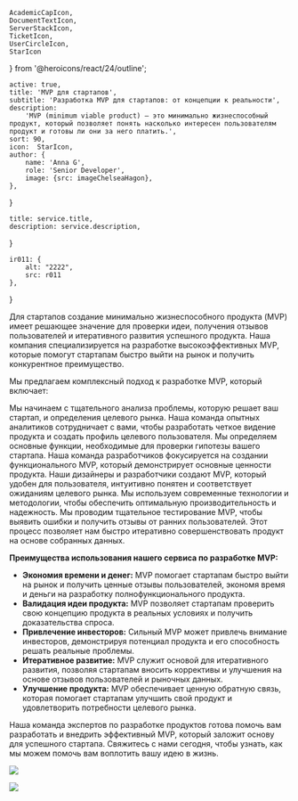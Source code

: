     AcademicCapIcon,
    DocumentTextIcon,
    ServerStackIcon,
    TicketIcon,
    UserCircleIcon,
    StarIcon
} from '@heroicons/react/24/outline';

    active: true,
    title: 'MVP для стартапов',
    subtitle: 'Разработка MVP для стартапов: от концепции к реальности',
    description:
        'MVP (minimum viable product) — это минимально жизнеспособный продукт, который позволяет понять насколько интересен пользователям продукт и готовы ли они за него платить.',
    sort: 90,
    icon:  StarIcon,
    author: {
        name: 'Anna G',
        role: 'Senior Developer',
        image: {src: imageChelseaHagon},
    },
}

    title: service.title,
    description: service.description,
}

    ir011: {
        alt: "2222",
        src: r011
    },
}

[comment]: <> (## Разработка MVP для стартапов: от концепции к реальности)

Для стартапов создание минимально жизнеспособного продукта (MVP) имеет решающее значение для проверки идеи, получения отзывов пользователей и итеративного развития успешного продукта. Наша компания специализируется на разработке высокоэффективных MVP, которые помогут стартапам быстро выйти на рынок и получить конкурентное преимущество.

Мы предлагаем комплексный подход к разработке MVP, который включает:

<FeaturesList title="" className="lg:grid-cols-2">
    <FeatureListItem title="Определение проблемы и целевого рынка" icon={DocumentTextIcon}>
        Мы начинаем с тщательного анализа проблемы, которую решает ваш стартап, и определения целевого рынка. Наша команда опытных аналитиков сотрудничает с вами, чтобы разработать четкое видение продукта и создать профиль целевого пользователя.
    </FeatureListItem>
    <FeatureListItem title="Разработка основных функций" icon={ServerStackIcon}>
        Мы определяем основные функции, необходимые для проверки гипотезы вашего стартапа. Наша команда разработчиков фокусируется на создании функционального MVP, который демонстрирует основные ценности продукта.
    </FeatureListItem>
    <FeatureListItem title="Проектирование и разработка" icon={TicketIcon}>
        Наши дизайнеры и разработчики создают MVP, который удобен для пользователя, интуитивно понятен и соответствует ожиданиям целевого рынка. Мы используем современные технологии и методологии, чтобы обеспечить оптимальную производительность и надежность.
    </FeatureListItem>
    <FeatureListItem title="Тестирование и итерация" icon={AcademicCapIcon}>
        Мы проводим тщательное тестирование MVP, чтобы выявить ошибки и получить отзывы от ранних пользователей. Этот процесс позволяет нам быстро итеративно совершенствовать продукт на основе собранных данных.
    </FeatureListItem>
</FeaturesList>

**Преимущества использования нашего сервиса по разработке MVP:**

* **Экономия времени и денег:** MVP помогает стартапам быстро выйти на рынок и получить ценные отзывы пользователей, экономя время и деньги на разработку полнофункционального продукта.
* **Валидация идеи продукта:** MVP позволяет стартапам проверить свою концепцию продукта в реальных условиях и получить доказательства спроса.
* **Привлечение инвесторов:** Сильный MVP может привлечь внимание инвесторов, демонстрируя потенциал продукта и его способность решать реальные проблемы.
* **Итеративное развитие:** MVP служит основой для итеративного развития, позволяя стартапам вносить коррективы и улучшения на основе отзывов пользователей и рыночных данных.
* **Улучшение продукта:** MVP обеспечивает ценную обратную связь, которая помогает стартапам улучшить свой продукт и удовлетворить потребности целевого рынка.

Наша команда экспертов по разработке продуктов готова помочь вам разработать и внедрить эффективный MVP, который заложит основу для успешного стартапа. Свяжитесь с нами сегодня, чтобы узнать, как мы можем помочь вам воплотить вашу идею в жизнь.

![](./laptop.jpg)

<Principles/>

![](./pilot.jpg)



